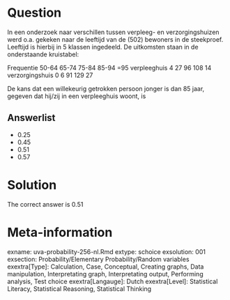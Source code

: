 Question
========

In een onderzoek naar verschillen tussen verpleeg- en verzorgingshuizen werd o.a. gekeken naar de leeftijd van de (502) bewoners in de steekproef. Leeftijd is hierbij in 5 klassen ingedeeld. De uitkomsten staan in de onderstaande kruistabel:

Frequentie 50-64 65-74 75-84 85-94 =95
verpleeghuis 4 27 96 108 14
verzorgingshuis 0 6 91 129 27

De kans dat een willekeurig getrokken persoon jonger is dan 85 jaar, gegeven dat hij/zij in een verpleeghuis woont, is 

Answerlist
----------
* 0.25
* 0.45
* 0.51
* 0.57

Solution
========

The correct answer is  0.51 

Meta-information
================
exname: uva-probability-256-nl.Rmd 
extype: schoice 
exsolution: 001 
exsection: Probability/Elementary Probability/Random variables
exextra[Type]: Calculation, Case, Conceptual, Creating graphs, Data manipulation, Interpretating graph, Interpretating output, Performing analysis, Test choice 
exextra[Langauge]: Dutch 
exextra[Level]: Statistical Literacy, Statistical Reasoning, Statistical Thinking 
